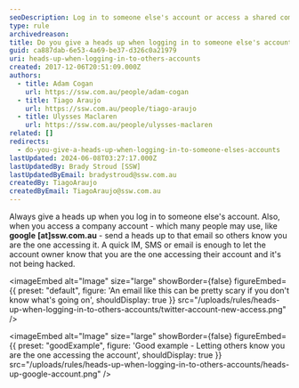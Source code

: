 ```yaml
---
seoDescription: Log in to someone else's account or access a shared company email with transparency and alertness, notifying the owner of your actions for their peace of mind.
type: rule
archivedreason:
title: Do you give a heads up when logging in to someone else's accounts?
guid: ca887dab-6e53-4a69-be37-d326c0a21979
uri: heads-up-when-logging-in-to-others-accounts
created: 2017-12-06T20:51:09.000Z
authors:
  - title: Adam Cogan
    url: https://ssw.com.au/people/adam-cogan
  - title: Tiago Araujo
    url: https://ssw.com.au/people/tiago-araujo
  - title: Ulysses Maclaren
    url: https://ssw.com.au/people/ulysses-maclaren
related: []
redirects:
  - do-you-give-a-heads-up-when-logging-in-to-someone-elses-accounts
lastUpdated: 2024-06-08T03:27:17.000Z
lastUpdatedBy: Brady Stroud [SSW]
lastUpdatedByEmail: bradystroud@ssw.com.au
createdBy: TiagoAraujo
createdByEmail: TiagoAraujo@ssw.com.au
---
```


Always give a heads up when you log in to someone else's account. Also, when you access a company account - which many people may use, like **google** **[at]ssw.com.au** - send a heads up to that email so others know you are the one accessing it.
A quick IM, SMS or email is enough to let the account owner know that you are the one accessing their account and it's not being hacked.


<imageEmbed
  alt="Image"
  size="large"
  showBorder={false}
  figureEmbed={{
    preset: "default",
    figure: 'An email like this can be pretty scary if you don\'t know what\'s going on',
    shouldDisplay: true
  }}
  src="/uploads/rules/heads-up-when-logging-in-to-others-accounts/twitter-account-new-access.png"
/>

<imageEmbed
  alt="Image"
  size="large"
  showBorder={false}
  figureEmbed={{
    preset: "goodExample",
    figure: 'Good example - Letting others know you are the one accessing the account',
    shouldDisplay: true
  }}
  src="/uploads/rules/heads-up-when-logging-in-to-others-accounts/heads-up-google-account.png"
/>
